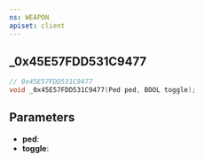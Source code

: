 ```yaml
---
ns: WEAPON
apiset: client
---
```

## _0x45E57FDD531C9477

```c
// 0x45E57FDD531C9477
void _0x45E57FDD531C9477(Ped ped, BOOL toggle);
```


## Parameters
* **ped**:
* **toggle**: